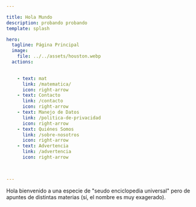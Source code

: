 ```yaml
---

title: Hola Mundo
description: probando probando
template: splash

hero:
  tagline: Página Principal
  image:
    file: ../../assets/houston.webp
  actions:

     
    - text: mat
      link: /matematica/
      icon: right-arrow
    - text: Contacto 
      link: /contacto
      icon: right-arrow
    - text: Manejo de Datos 
      link: /politica-de-privacidad
      icon: right-arrow
    - text: Quiénes Somos 
      link: /sobre-nosotros
      icon: right-arrow
    - text: Advertencia 
      link: /advertencia
      icon: right-arrow
      


---
```


Hola bienvenido a una especie de "seudo enciclopedia universal" pero de apuntes de distintas materias
(sí, el nombre es muy exagerado).   
